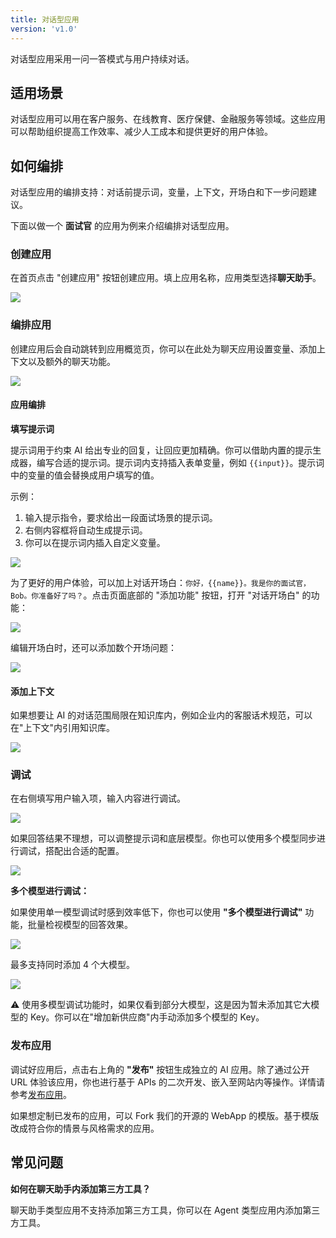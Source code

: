 ```yaml
---
title: 对话型应用
version: 'v1.0'
---
```


对话型应用采用一问一答模式与用户持续对话。

## 适用场景

对话型应用可以用在客户服务、在线教育、医疗保健、金融服务等领域。这些应用可以帮助组织提高工作效率、减少人工成本和提供更好的用户体验。

## 如何编排

对话型应用的编排支持：对话前提示词，变量，上下文，开场白和下一步问题建议。

下面以做一个 **面试官** 的应用为例来介绍编排对话型应用。

### 创建应用

在首页点击 "创建应用" 按钮创建应用。填上应用名称，应用类型选择**聊天助手**。

![](/img/5d9711956466aa6b5237d0c3b6e97f81.png)

### 编排应用

创建应用后会自动跳转到应用概览页，你可以在此处为聊天应用设置变量、添加上下文以及额外的聊天功能。

![](/img/e008292270ae03d31b83bba99253f3a4.png)

#### 应用编排

**填写提示词**

提示词用于约束 AI 给出专业的回复，让回应更加精确。你可以借助内置的提示生成器，编写合适的提示词。提示词内支持插入表单变量，例如 `{{input}}`。提示词中的变量的值会替换成用户填写的值。

示例：
1. 输入提示指令，要求给出一段面试场景的提示词。
2. 右侧内容框将自动生成提示词。
3. 你可以在提示词内插入自定义变量。

![](/img/e3b94de2caed9bfc57362effa1b86de5.png)

为了更好的用户体验，可以加上对话开场白：`你好，{{name}}。我是你的面试官，Bob。你准备好了吗？`。点击页面底部的 "添加功能" 按钮，打开 "对话开场白" 的功能：

![](/img/4bf2bc75b3ce6b328efc461682a6ec78.png)

编辑开场白时，还可以添加数个开场问题：

![](/img/2698f7edc53d7886007c6c78faba698e.png)

#### 添加上下文

如果想要让 AI 的对话范围局限在知识库内，例如企业内的客服话术规范，可以在"上下文"内引用知识库。

![](/img/f99d63b2c6ab6c5bd20d036374cd803c.png)

### 调试

在右侧填写用户输入项，输入内容进行调试。

![](/img/87c80411733a228aadbf3ba0a4fdacb1.png)

如果回答结果不理想，可以调整提示词和底层模型。你也可以使用多个模型同步进行调试，搭配出合适的配置。

![](/img/c56f9168146fe003847e5551d41c5023.png)

**多个模型进行调试：**

如果使用单一模型调试时感到效率低下，你也可以使用 **"多个模型进行调试"** 功能，批量检视模型的回答效果。

![](/img/ce4d5b43f6fc051cb6544c9560fc73dc.png)

最多支持同时添加 4 个大模型。

![](/img/f533501fa1e8d07701825cdf7dd024c7.png)

⚠️ 使用多模型调试功能时，如果仅看到部分大模型，这是因为暂未添加其它大模型的 Key。你可以在"增加新供应商"内手动添加多个模型的 Key。

### 发布应用

调试好应用后，点击右上角的 **"发布"** 按钮生成独立的 AI 应用。除了通过公开 URL 体验该应用，你也进行基于 APIs 的二次开发、嵌入至网站内等操作。详情请参考[发布应用](/user-guide/application-publishing/launch-your-webapp-quickly/web-app-settings)。

如果想定制已发布的应用，可以 Fork 我们的开源的 WebApp 的模版。基于模版改成符合你的情景与风格需求的应用。

## 常见问题

**如何在聊天助手内添加第三方工具？**

聊天助手类型应用不支持添加第三方工具，你可以在 Agent 类型应用内添加第三方工具。